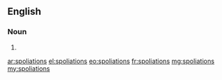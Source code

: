 ==English==

===Noun===
{{head|en|plural}}

# {{plural of|spoliation|lang=en}}

[[ar:spoliations]]
[[el:spoliations]]
[[eo:spoliations]]
[[fr:spoliations]]
[[mg:spoliations]]
[[my:spoliations]]